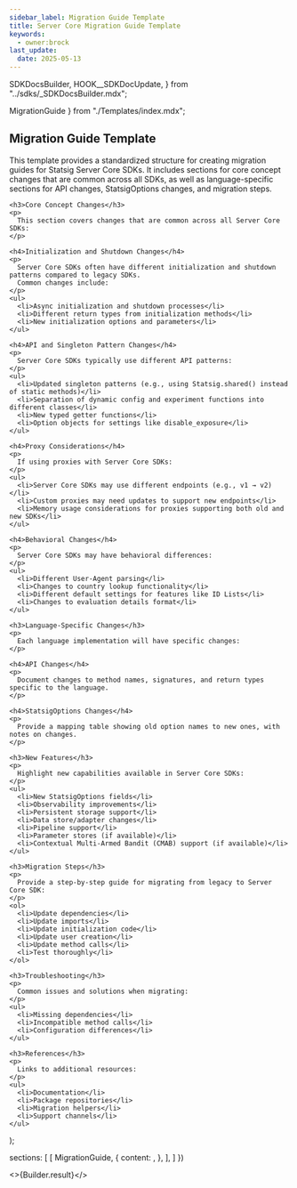 ```yaml
---
sidebar_label: Migration Guide Template
title: Server Core Migration Guide Template
keywords:
  - owner:brock
last_update:
  date: 2025-05-13
---
```


  SDKDocsBuilder,
  HOOK__SDKDocUpdate,
} from "../sdks/_SDKDocsBuilder.mdx";

  MigrationGuide
} from "./Templates/index.mdx";


  <div>
    <h2>Migration Guide Template</h2>
    <p>
      This template provides a standardized structure for creating migration guides for Statsig Server Core SDKs.
      It includes sections for core concept changes that are common across all SDKs, as well as language-specific
      sections for API changes, StatsigOptions changes, and migration steps.
    </p>

    <h3>Core Concept Changes</h3>
    <p>
      This section covers changes that are common across all Server Core SDKs:
    </p>

    <h4>Initialization and Shutdown Changes</h4>
    <p>
      Server Core SDKs often have different initialization and shutdown patterns compared to legacy SDKs.
      Common changes include:
    </p>
    <ul>
      <li>Async initialization and shutdown processes</li>
      <li>Different return types from initialization methods</li>
      <li>New initialization options and parameters</li>
    </ul>

    <h4>API and Singleton Pattern Changes</h4>
    <p>
      Server Core SDKs typically use different API patterns:
    </p>
    <ul>
      <li>Updated singleton patterns (e.g., using Statsig.shared() instead of static methods)</li>
      <li>Separation of dynamic config and experiment functions into different classes</li>
      <li>New typed getter functions</li>
      <li>Option objects for settings like disable_exposure</li>
    </ul>

    <h4>Proxy Considerations</h4>
    <p>
      If using proxies with Server Core SDKs:
    </p>
    <ul>
      <li>Server Core SDKs may use different endpoints (e.g., v1 → v2)</li>
      <li>Custom proxies may need updates to support new endpoints</li>
      <li>Memory usage considerations for proxies supporting both old and new SDKs</li>
    </ul>

    <h4>Behavioral Changes</h4>
    <p>
      Server Core SDKs may have behavioral differences:
    </p>
    <ul>
      <li>Different User-Agent parsing</li>
      <li>Changes to country lookup functionality</li>
      <li>Different default settings for features like ID Lists</li>
      <li>Changes to evaluation details format</li>
    </ul>

    <h3>Language-Specific Changes</h3>
    <p>
      Each language implementation will have specific changes:
    </p>

    <h4>API Changes</h4>
    <p>
      Document changes to method names, signatures, and return types specific to the language.
    </p>

    <h4>StatsigOptions Changes</h4>
    <p>
      Provide a mapping table showing old option names to new ones, with notes on changes.
    </p>

    <h3>New Features</h3>
    <p>
      Highlight new capabilities available in Server Core SDKs:
    </p>
    <ul>
      <li>New StatsigOptions fields</li>
      <li>Observability improvements</li>
      <li>Persistent storage support</li>
      <li>Data store/adapter changes</li>
      <li>Pipeline support</li>
      <li>Parameter stores (if available)</li>
      <li>Contextual Multi-Armed Bandit (CMAB) support (if available)</li>
    </ul>

    <h3>Migration Steps</h3>
    <p>
      Provide a step-by-step guide for migrating from legacy to Server Core SDK:
    </p>
    <ol>
      <li>Update dependencies</li>
      <li>Update imports</li>
      <li>Update initialization code</li>
      <li>Update user creation</li>
      <li>Update method calls</li>
      <li>Test thoroughly</li>
    </ol>

    <h3>Troubleshooting</h3>
    <p>
      Common issues and solutions when migrating:
    </p>
    <ul>
      <li>Missing dependencies</li>
      <li>Incompatible method calls</li>
      <li>Configuration differences</li>
    </ul>

    <h3>References</h3>
    <p>
      Links to additional resources:
    </p>
    <ul>
      <li>Documentation</li>
      <li>Package repositories</li>
      <li>Migration helpers</li>
      <li>Support channels</li>
    </ul>
  </div>
);

  sections: [
    [
      MigrationGuide,
      {
        content: <MigrationGuideContent />,
      },
    ],
  ]
})


<>{Builder.result}</>
